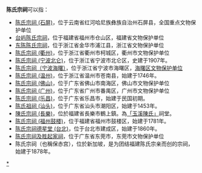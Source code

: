 '''陈氏宗祠'''可以指：
*[[陈氏宗祠_(石屏)|陈氏宗祠 (石屏)]]，位于云南省红河哈尼族彝族自治州石屏县，全国重点文物保护单位
*[[台屿陈氏宗祠|台屿陈氏宗祠]]，位于福建省福州市仓山区，福建省文物保护单位
*[[东陈陈氏宗祠|东陈陈氏宗祠]]，位于浙江省金华市浦江县，浙江省文物保护单位
*[[陈氏宗祠_(衢州)|陈氏宗祠 (衢州)]]，位于浙江省衢州市柯城区，衢州市文物保护单位
*[[陈氏宗祠_(宁波北仑)|陈氏宗祠 (宁波北仑)]]，位于浙江省宁波市北仑区，史建于1907年。
*[[陈氏宗祠（宁波海曙）|陈氏宗祠（宁波海曙）]]，位于浙江省宁波市海曙区，[[海曙区各级文物保护单位列表|海曙区文物保护单位]]
*[[陈氏宗祠_(温州)|陈氏宗祠 (温州)]]，位于浙江省温州市苍南县，始建于1746年。
*[[陈氏宗祠_(佛山)|陈氏宗祠 (佛山)]]，位于广东省佛山市南海区，佛山市文物保护单位
*[[陈氏宗祠_(广州)|陈氏宗祠 (广州)]]，位于广东省广州市番禺区，广州市文物保护单位
*[[陈氏宗祠_(乐昌)|陈氏宗祠 (乐昌)]]，位于广东省乐昌市，始建于民国初期。
*[[陈氏祖祠_(汕头)|陈氏祖祠 (汕头)]]，位于广东省汕头市潮阳区，始建于1453年。
*[[陳氏宗祠_(長樂)|陳氏宗祠 (長樂)]]，位於福建省長樂市鶴上鎮。為[[「玉溪陳氏」|「玉溪陳氏」]]祠堂。
*[[陈氏宗祠_(福州鼓楼)|陈氏宗祠 (福州鼓楼)]]，位于福建省福州市鼓楼区，始建于1781年。
*[[陈氏宗祠德星堂_(台北)|陈氏宗祠德星堂 (台北)]]，位于台北市建成区，始建于1860年。
*[[陈氏宗祠及胜起家祠|陈氏宗祠及胜起家祠]]，位于广东省东莞市，东莞市文物保护单位
*陈氏宗祠（也稱保赤宫），位於新加坡，是为团结福建陈氏宗亲而创的宗祠，始建于1878年。

{{Disambig|cat=四字宗祠消歧义|C}}
[[Category:中国陈姓宗祠|*]]